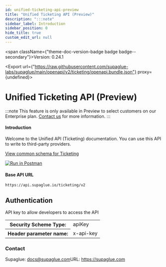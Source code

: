 ```yaml
---
id: unified-ticketing-api-preview
title: "Unified Ticketing API (Preview)"
description: ":::note"
sidebar_label: Introduction
sidebar_position: 0
hide_title: true
custom_edit_url: null
---
```



<span className={"theme-doc-version-badge badge badge--secondary"}>Version: 0.24.1</span>

<Export url={"https://raw.githubusercontent.com/supaglue-labs/supaglue/main/openapi/v2/ticketing/openapi.bundle.json"} proxy={undefined}></Export>

<h1 className={"openapi__heading"}>Unified Ticketing API (Preview)</h1>



:::note
This feature is only available in Preview to select customers on our Enterprise plan. [Contact us](mailto:team@supaglue.com) for more information.
:::
#### Introduction

Welcome to the Unified API (Ticketing) documentation. You can use this API to write to third-party providers.

[View common schema for Ticketing](https://docs.supaglue.com/platform/common-schemas/ticketing)

[![Run in Postman](https://run.pstmn.io/button.svg)](https://www.postman.com/supaglue/workspace/supaglue-public/overview)

#### Base API URL
```
https://api.supaglue.io/ticketing/v2
```


<div style={{"marginBottom":"2rem"}}><h2 id={"authentication"} style={{"marginBottom":"1rem"}}>Authentication</h2><SchemaTabs className={"openapi-tabs__security-schemes"}><TabItem label={"API Key: x-api-key"} value={"x-api-key"}>

API key to allow developers to access the API

<div><table><tbody><tr><th>Security Scheme Type:</th><td>apiKey</td></tr><tr><th>Header parameter name:</th><td>x-api-key</td></tr></tbody></table></div></TabItem></SchemaTabs></div><div style={{"display":"flex","flexDirection":"column","marginBottom":"var(--ifm-paragraph-margin-bottom)"}}><h3 style={{"marginBottom":"0.25rem"}}>Contact</h3><span>Supaglue: <a href={"mailto:docs@supaglue.com"}>docs@supaglue.com</a></span><span>URL: <a href={"https://supaglue.com"}>https://supaglue.com</a></span></div>
      